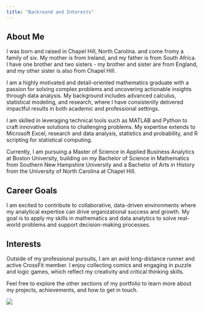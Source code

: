```yaml
---
title: "Backround and Interests"
---
```


## About Me

I was born and raised in Chapel Hill, North Carolina. and come fromy a family of six. My mother is from Ireland, and my father is from South Africa. I have one brother and two sisters - my brother and sister are from England, and my other sister is also from Chapel Hill. 

I am a highly motivated and detail-oriented mathematics graduate with a passion for solving complex problems and uncovering actionable insights through data analysis. My background includes advanced calculus, statistical modeling, and research, where I have consistently delivered impactful results in both academic and professional settings.

I am skilled in leveraging technical tools such as MATLAB and Python to craft innovative solutions to challenging problems. My expertise extends to Microsoft Excel, research and data analysis, statistics and probability, and R scripting for statistical computing.

Currently, I am pursuing a Master of Science in Applied Business Analytics at Boston University, building on my Bachelor of Science in Mathematics from Southern New Hampshire University and a Bachelor of Arts in History from the University of North Carolina at Chapel Hill.

## Career Goals

I am excited to contribute to collaborative, data-driven environments where my analytical expertise can drive organizational success and growth. My goal is to apply my skills in mathematics and data analytics to solve real-world problems and support decision-making processes.

## Interests

Outside of my professional pursuits, I am an avid long-distance runner and active CrossFit member. I enjoy collecting comics and engaging in puzzle and logic games, which reflect my creativity and critical thinking skills.

Feel free to explore the other sections of my portfolio to learn more about my projects, achievements, and how to get in touch.

![](Images/North_Carolina_Tar_Heels_logo.svg.png)

